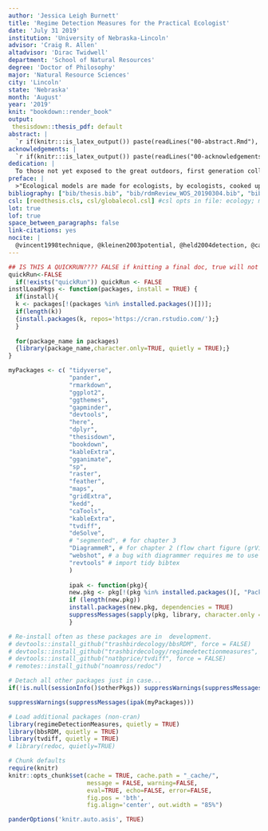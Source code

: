 ```yaml
---
author: 'Jessica Leigh Burnett'
title: 'Regime Detection Measures for the Practical Ecologist'
date: 'July 31 2019'
institution: 'University of Nebraska-Lincoln'
advisor: 'Craig R. Allen'
altadvisor: 'Dirac Twidwell'
department: 'School of Natural Resources'
degree: 'Doctor of Philosophy'
major: 'Natural Resource Sciences'
city: 'Lincoln'
state: 'Nebraska'
month: 'August'
year: '2019'
knit: "bookdown::render_book"
output: 
 thesisdown::thesis_pdf: default
abstract: |
  `r if(knitr:::is_latex_output()) paste(readLines("00-abstract.Rmd"), collapse = '\n  ')`
acknowledgements: |
  `r if(knitr:::is_latex_output()) paste(readLines("00-acknowledgements.Rmd"), collapse = '\n  ')`
dedication: |
  To those not yet exposed to the great outdoors, first generation college students, Mike Moulton, S, and to myself. 
preface: |
  >"Ecological models are made for ecologists, by ecologists, cooked up for consumption by ecologists" &mdash;  unknown
bibliography: ["bib/thesis.bib", "bib/rdmReview_WOS_20190304.bib", "bib/rdmMethodsReview.bib","bib/packages.bib", "thesis.bib"] # yea I have two thesis.bibs....
csl: [reedthesis.cls, csl/globalecol.csl] #csl opts in file: ecology; mee; apa (or list.files("./csl"))
lot: true
lof: true
space_between_paragraphs: false
link-citations: yes
nocite: | 
  @vincent1998technique, @kleinen2003potential, @held2004detection, @carpenter2008leading, @ives2003estimating, @livina2007modified, @biggs2009turning, @andersen_ecological_2009, , @carpenter2006rising, @guttal2008changing, @biggs2009turning, @seekell2011conditional, @carpenterBrock2011early, @ives2012detecting, @carpenter2011early, @ives2012detecting, @carpenter2010early, @ducre2003comparison, @jo2016bayesian, @mauget2003multidecadal, @karl1987approach, @pettitt1979non, @goossens1987recognize, @yonetani1993detection, @alexandersson1986homogeneity, @solow1987testing, @oerlemans1978objective, @buishand1982some, @francis1994decadal, @buishand1982some, @moustakides2009numerical, @brock_variance_2006, @cazelles2008wavelet, @karl1987approach, @rodionov_sequential_2005, @ebbesmeyer19911976, @fath_regime_2003, @solow_test_2005,  @lanzante1996resistant, @gal2010novel,  @tong1990nonlinear, @see gal2010novel,  @he2008new, @pawlowski_identification_2008, @rodionov2004sequential, @parparov2017quantifying, @parparov2015quantifying, @lade2012early, @baker2010new, @qi2016resilience, @pawlowski_identification_2008, @mantua_methods_2004, @wang2011application, @yin2017methods, @easterling1995new, @groger2011analyses, @peterson1998ecological, @zurlini2014early, @tidyverse, @bbsRDM, @regimeDetectionMeasures, @tvdiff, @pander, @ggplot2, @ggthemes, @gapminder, @devtools, @here, @dplyr, @kableExtra, @sp, @raster, @sp2, @bookdown, @rmarkdown, @webshot, @revtools, @revtools2, @base, @maps, @kedd, @gridExtra, @caTools, @deSolve, @DiagrammeR
---
```

```r
## IS THIS A QUICKRUN???? FALSE if knitting a final doc, true will not knit all simulations becaues time expensive # i think i disabled this, though?
quickRun<-FALSE
  if(!exists("quickRun")) quickRun <- FALSE
instlLoadPkgs <- function(packages, install = TRUE) {
  if(install){
  k <- packages[!(packages %in% installed.packages()[])];
  if(length(k))
  {install.packages(k, repos='https://cran.rstudio.com/');}
  }
  
  for(package_name in packages)
  {library(package_name,character.only=TRUE, quietly = TRUE);}
}

myPackages <- c( "tidyverse",
                 "pander",
                 "rmarkdown",
                 "ggplot2", 
                 "ggthemes", 
                 "gapminder",
                 "devtools", 
                 "here", 
                 "dplyr",
                 "thesisdown",
                 "bookdown",
                 "kableExtra", 
                 "gganimate", 
                 "sp", 
                 "raster",
                 "feather", 
                 "maps",
                 "gridExtra",
                 "kedd", 
                 "caTools", 
                 "kableExtra",
                 "tvdiff",
                 "deSolve", 
                 # "segmented", # for chapter 3
                 "DiagrammeR", # for chapter 2 (flow chart figure (grViz))
                 "webshot", # a bug with diagrammer requires me to use this when printing to .pdf
                 "revtools" # import tidy bibtex
                 )
                 
                 ipak <- function(pkg){
                 new.pkg <- pkg[!(pkg %in% installed.packages()[, "Package"])]
                 if (length(new.pkg))
                 install.packages(new.pkg, dependencies = TRUE)
                 suppressMessages(sapply(pkg, library, character.only = TRUE))
                 }

# Re-install often as these packages are in  development.
# devtools::install_github("trashbirdecology/bbsRDM", force = FALSE)
# devtools::install_github("trashbirdecology/regimedetectionmeasures", force = FALSE)
# devtools::install_github("natbprice/tvdiff", force = FALSE)
# remotes::install_github("noamross/redoc")

```


```r
# Detach all other packages just in case...
if(!is.null(sessionInfo()$otherPkgs)) suppressWarnings(suppressMessages(lapply(paste('package:', names(sessionInfo()$otherPkgs),sep=""), detach,character.only=TRUE,unload=TRUE)))

suppressWarnings(suppressMessages(ipak(myPackages)))
```

```r
# Load additional packages (non-cran)
library(regimeDetectionMeasures, quietly = TRUE) 
library(bbsRDM, quietly = TRUE)
library(tvdiff, quietly = TRUE)
# library(redoc, quietly=TRUE)
```

```r
# Chunk defaults
require(knitr)
knitr::opts_chunk$set(cache = TRUE, cache.path = "_cache/",
                      message = FALSE, warning=FALSE,
                      eval=TRUE, echo=FALSE, error=FALSE,
                      fig.pos = 'bth',
                      fig.align='center', out.width = "85%")
```

```r
panderOptions('knitr.auto.asis', TRUE)
```